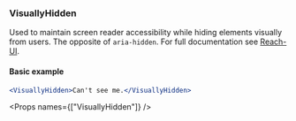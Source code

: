 
<Nav title="VisuallyHidden" />
<SEO title="VisuallyHidden" />

<Container>
<Article sidebar={[
  { id: 'VisuallyHidden', name: 'VisuallyHidden'},
  { id: 'Basic usage', name: 'Basic usage' },
  { id: 'Props', name: 'Props'}
]}>

# VisuallyHidden

Used to maintain screen reader accessibility while hiding elements visually from users. The opposite of `aria-hidden`. For full documentation see [Reach-UI](https://ui.reach.tech/visually-hidden).

#### Basic example

```.jsx
<VisuallyHidden>Can't see me.</VisuallyHidden>
```

<Props names={["VisuallyHidden"]} />

</Article>
</Container>
